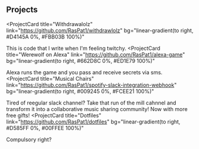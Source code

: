 ## Projects

<ProjectCard
  title="Withdrawalolz"
  link="https://github.com/RasPat1/withdrawlolz"
  bg="linear-gradient(to right, #D4145A 0%, #FBB03B 100%)"
>
  This is code that I write when I'm feeling twitchy.
</ProjectCard>
<ProjectCard
  title="Werewolf on Alexa"
  link="https://github.com/RasPat1/alexa-game"
  bg="linear-gradient(to right, #662D8C 0%, #ED1E79 100%)"
>
  Alexa runs the game and you pass and receive secrets via sms.
</ProjectCard>
<ProjectCard
  title="Musical Chairs"
  link="https://github.com/RasPat1/spotify-slack-integration-webhook"
  bg="linear-gradient(to right, #009245 0%, #FCEE21 100%)"
>
  Tired of reegular slack channel? Take that run of the mill cahnnel and transform it into a collaborative music sharing community! Now with more free gifts!
</ProjectCard>
<ProjectCard
  title="Dotfiles"
  link="https://github.com/RasPat1/dotfiles"
  bg="linear-gradient(to right, #D585FF 0%, #00FFEE 100%)"
>
  Compulsory right?
</ProjectCard>
